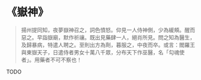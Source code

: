 # 《嶽神》

> 揚州提同知，夜夢嶽神召之，詞色憤怒。仰見一人侍神側，少為緩頰。醒而惡之。早詣嶽廟，默作祈禳。既出見藥肆一人，絕肖所見。問之知為醫生，及歸暴病，特遣人聘之。至則出方為劑，暮服之，中夜而卒。或言：閻羅王與東嶽天子，日遣侍者男女十萬八千眾，分布天下作巫醫，名「勾魂使者」。用藥者不可不察也！

TODO

